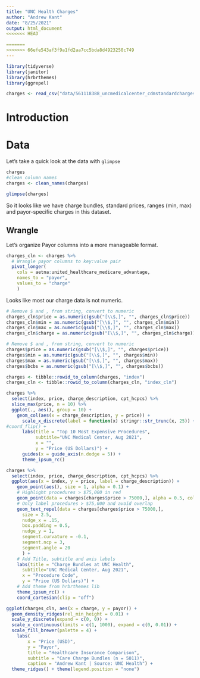 ```yaml
---
title: "UNC Health Charges"
author: "Andrew Kant"
date: "8/25/2021"
output: html_document
<<<<<<< HEAD

=======
>>>>>>> 66efe543af3f9a1fd2aa7cc5bda8d4923250c749
---
```


```r
library(tidyverse)
library(janitor)
library(hrbrthemes)
library(ggrepel)

charges <- read_csv("data/561118388_uncmedicalcenter_cdmstandardcharges.csv")
```

# Introduction


# Data

Let's take a quick look at the data with `glimpse`

```r
charges
#clean column names
charges <- clean_names(charges)

glimpse(charges)
```

So it looks like we have charge bundles, standard prices, ranges (min, max) and payor-specific charges in this dataset. 

## Wrangle

Let's organize Payor columns into a more manageable format.

```r
charges_cln <- charges %>%
  # Wrangle payor columns to key:value pair
  pivot_longer(
    cols = aetna:united_healthcare_medicare_advantage,
    names_to = "payor",
    values_to = "charge"
    )
```


Looks like most our charge data is not numeric. 

```r
# Remove $ and , from string, convert to numeric
charges_cln$price = as.numeric(gsub("[\\$,]", "", charges_cln$price))
charges_cln$min = as.numeric(gsub("[\\$,]", "", charges_cln$min))
charges_cln$max = as.numeric(gsub("[\\$,]", "", charges_cln$max))
charges_cln$charge = as.numeric(gsub("[\\$,]", "", charges_cln$charge))
```

```r
# Remove $ and , from string, convert to numeric
charges$price = as.numeric(gsub("[\\$,]", "", charges$price))
charges$min = as.numeric(gsub("[\\$,]", "", charges$min))
charges$max = as.numeric(gsub("[\\$,]", "", charges$max))
charges$bcbs = as.numeric(gsub("[\\$,]", "", charges$bcbs))
```

```r
charges <- tibble::rowid_to_column(charges, "index")
charges_cln <- tibble::rowid_to_column(charges_cln, "index_cln")
```


```r
charges %>%
  select(index, price, charge_description, cpt_hcpcs) %>% 
  slice_max(price, n = 10) %>% 
  ggplot(., aes(), group = 10) + 
    geom_col(aes(x = charge_description, y = price)) + 
      scale_x_discrete(label = function(x) stringr::str_trunc(x, 25)) +
#coord_flip() + 
      labs(title = "Top 10 Most Expensive Procedures",
           subtitle="UNC Medical Center, Aug 2021",
           x = "",
           y = "Price (US Dollars)") + 
      guides(x = guide_axis(n.dodge = 5)) +
      theme_ipsum_rc()
```

```r
charges %>%
  select(index, price, charge_description, cpt_hcpcs) %>% 
  ggplot(aes(x = index, y = price, label = charge_description)) + 
    geom_point(aes(), size = 1, alpha = 0.1) +
    # Highlight procedures > $75,000 in red
    geom_point(data = charges[charges$price > 75000,], alpha = 0.5, color = "red", size = 2,) +
    # Only label procedures > $75,000 and avoid overlap
    geom_text_repel(data = charges[charges$price > 75000,], 
      size = 2.5,
      nudge_x = .15,
      box.padding = 0.5,
      nudge_y = 1,
      segment.curvature = -0.1,
      segment.ncp = 3,
      segment.angle = 20
      ) +
    # Add Title, subtitle and axis labels
    labs(title = "Charge Bundles at UNC Health",
      subtitle="UNC Medical Center, Aug 2021",
      x = "Procedure Code",
      y = "Price (US Dollars)") + 
    # Add theme from hrbrthemes lib
    theme_ipsum_rc() + 
    coord_cartesian(clip = "off")
```  

```r
ggplot(charges_cln, aes(x = charge, y = payor)) +
  geom_density_ridges(rel_min_height = 0.01) +
  scale_y_discrete(expand = c(0, 0)) +
  scale_x_continuous(limits = c(1, 1000), expand = c(0, 0.01)) +
  scale_fill_brewer(palette = 4) +
    labs(
        x = "Price (USD)",
        y = "Payor",
        title = "Healthcare Insurance Comparison",
        subtitle = "Care Charge Bundles (n = 5011)",
        caption = "Andrew Kant | Source: UNC Health") + 
  theme_ridges() + theme(legend.position = "none")

```




